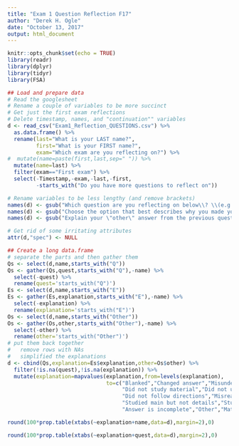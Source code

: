 ```yaml
---
title: "Exam 1 Question Reflection F17"
author: "Derek H. Ogle"
date: "October 13, 2017"
output: html_document
---
```


```r
knitr::opts_chunk$set(echo = TRUE)
library(readr)
library(dplyr)
library(tidyr)
library(FSA)

## Load and prepare data
# Read the googlesheet
# Rename a couple of variables to be more succinct
# Get just the first exam reflections
# Delete timestamp, names, and "continuation"" variables
d <- read_csv("Exam1_Reflection_QUESTIONS.csv") %>%
  as.data.frame() %>%
  rename(last="What is your LAST name?",
         first="What is your FIRST name?",
         exam="Which exam are you reflecting on?") %>%
#  mutate(name=paste(first,last,sep=" ")) %>%
  mutate(name=last) %>%
  filter(exam=="First exam") %>%
  select(-Timestamp,-exam,-last,-first,
         -starts_with("Do you have more questions to reflect on"))

# Rename variables to be less lengthy (and remove brackets)
names(d) <- gsub("Which question are you reflecting on below\\? \\(e.g., enter as 4a or 11\\)","Q",names(d))
names(d) <- gsub("Choose the option that best describes why you made your error.","E",names(d))
names(d) <- gsub("Explain your \"other\" answer from the previous question.","Other",names(d))

# Get rid of some irritating attributes
attr(d,"spec") <- NULL

## Create a long data.frame
# separate the parts and then gather them
Qs <- select(d,name,starts_with("Q"))
Qs <- gather(Qs,quest,starts_with("Q"),-name) %>%
  select(-quest) %>%
  rename(quest='starts_with("Q")')
Es <- select(d,name,starts_with("E"))
Es <- gather(Es,explanation,starts_with("E"),-name) %>%
  select(-explanation) %>%
  rename(explanation='starts_with("E")')
Os <- select(d,name,starts_with("Other"))
Os <- gather(Os,other,starts_with("Other"),-name) %>%
  select(-other) %>%
  rename(other='starts_with("Other")')
# put them back together
#   remove rows with NAs
#   simplified the explanations
d <- cbind(Qs,explanation=Es$explanation,other=Os$other) %>%
  filter(!is.na(quest),!is.na(explanation)) %>%
  mutate(explanation=mapvalues(explanation,from=levels(explanation),
                               to=c("Blanked","Changed answer","Misunderstood material",
                                    "Did not study material","Did not understand question",
                                    "Did not follow directions","Misread the question",
                                    "Studied main but not details","Studied but could not remember",
                                    "Answer is incomplete","Other","Material not in notes")))
```

```r
round(100*prop.table(xtabs(~explanation+name,data=d),margin=2),0)
```

```r
round(100*prop.table(xtabs(~explanation+quest,data=d),margin=2),0)
```
